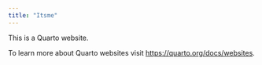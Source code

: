 ```yaml
---
title: "Itsme"
---
```


This is a Quarto website.

To learn more about Quarto websites visit <https://quarto.org/docs/websites>.
